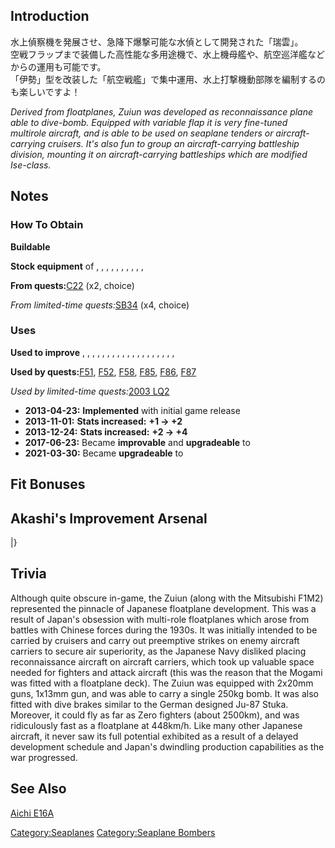 {{EquipmentInfo|26}}

==Introduction==
水上偵察機を発展させ、急降下爆撃可能な水偵として開発された「瑞雲」。<br />
空戦フラップまで装備した高性能な多用途機で、水上機母艦や、航空巡洋艦などからの運用も可能です。<br />
「伊勢」型を改装した「航空戦艦」で集中運用、水上打撃機動部隊を編制するのも楽しいですよ！

''Derived from floatplanes, Zuiun was developed as reconnaissance plane able to dive-bomb. Equipped with variable flap it is very fine-tuned multirole aircraft, and is able to be used on seaplane tenders or aircraft-carrying cruisers. It's also fun to group an aircraft-carrying battleship division, mounting it on aircraft-carrying battleships which are modified Ise-class. ''

==Notes==
<div class="mw-collapsible"><h3>How To Obtain</h3>
<div class="mw-collapsible-content">
'''Buildable'''

'''Stock equipment''' of {{Ship/Link|Chitose Kai}}, {{Ship/Link|Chiyoda Kai}}, {{Ship/Link|Fusou Kai}}, {{Ship/Link|Hayasui}}, {{Ship/Link|Hyuuga Kai}}, {{Ship/Link|Ise Kai}}, {{Ship/Link|Kumano Kai}}, {{Ship/Link|Mikuma Kai}}, {{Ship/Link|Mogami Kai}}, {{Ship/Link|Suzuya Kai}}, {{Ship/Link|Yamashiro Kai}}

'''From quests: '''[[Quests#C22|C22]] (x2, choice)

''From limited-time quests: ''[[Quests/Seasonal#SB34|SB34]] (x4, choice)

</div></div>

<div class="mw-collapsible"><h3>Uses</h3>
<div class="mw-collapsible-content">
'''Used to improve''' {{Equipment/Link|Zuiun}}, {{Equipment/Link|Type 0 Observation Seaplane}}, {{Equipment/Link|Zuiun (634 Air Group)}}, {{Equipment/Link|Zuiun Model 12}}, {{Equipment/Link|Zuiun Model 12 (634 Air Group)}}, {{Equipment/Link|Ar196 Kai}}, {{Equipment/Link|Ro.43 Reconnaissance Seaplane}}, {{Equipment/Link|Ro.44 Seaplane Fighter}}, {{Equipment/Link|Type 2 Seaplane Fighter Kai}}, {{Equipment/Link|Laté 298B}}, {{Equipment/Link|Shiden Model 11}}, {{Equipment/Link|Ro.44 Seaplane Fighter bis}}, {{Equipment/Link|Type 2 Seaplane Fighter Kai (Skilled)}}, {{Equipment/Link|Zuiun (634 Air Group/Skilled)}}, {{Equipment/Link|S9 Osprey}}, {{Equipment/Link|Zuiun Kai Ni (634 Air Group)}}, {{Equipment/Link|S-51J}}, {{Equipment/Link|S-51J Kai}}, {{Equipment/Link|Swordfish Mk.III Kai (Seaplane Model)}}, {{Equipment/Link|Type 99 Dive Bomber Model 22 (Skilled)}}

'''Used by quests: '''[[Quests#F51|F51]], [[Quests#F52|F52]], [[Quests#F58|F58]], [[Quests#F85|F85]], [[Quests#F86|F86]], [[Quests#F87|F87]]

''Used by limited-time quests: ''[[Quests/Seasonal#2003 LQ2|2003 LQ2]]

</div></div>


<div class="mw-collapsible><h3>Updates History</h3>
<div class="mw-collapsible-content>
* '''2013-04-23:''' '''Implemented''' with initial game release
* '''2013-11-01:''' '''Stats increased:'''  '''{{ASW}}+1 → {{ASW}}+2 '''
* '''2013-12-24:''' '''Stats increased:'''  '''{{ASW}}+2 → {{ASW}}+4 '''
* '''2017-06-23:''' Became '''improvable''' and '''upgradeable''' to {{Equipment/Link|Zuiun (634 Air Group)}}
* '''2021-03-30:''' Became '''upgradeable''' to {{Equipment/Link|Zuiun Model 12}}
</div></div>

==Fit Bonuses==
{{:Zuiun/Bonuses}}
{{:Equipment Bonuses/Seaplane Bombers}}

== Akashi's Improvement Arsenal ==
{{AkashiWorkshop}}
{{AkashiWorkshopLine2
| Name = {{PAGENAME}}
| ItemType = Seaplane
| Fuel = 160
| Ammo = 160
| Steel = 0
| Baux = 360
|Mats0-5 = 5/7
|Mats6-9 = 6/9
|Mats10 = 16/24
|Screws0-5 = 3/4
|Screws6-9 = 5/7
|Screws10 = 7/10
|EquipConsume0-5 = 1x{{Seaplane|Zuiun}}
|EquipConsume6-9 = 1x{{Seaplane|Zuiun}}
|EquipConsume10 = 2x{{Seaplane|Zuiun}}<br>1x{{SCM}}
| Sun = &nbsp;<br>I<br>H
| Mon = M<br>&nbsp;<br>&nbsp;
| Tue = M<br>&nbsp;<br>&nbsp;
| Wed = M<br>&nbsp;<br>&nbsp;
| Thu = M<br>&nbsp;<br>&nbsp;
| Fri = &nbsp;<br>I<br>H
| Sat = &nbsp;<br>I<br>H
| 2ndShip = [[Mogami#First Upgrade|Mogami&nbsp;Kai]]&nbsp;(only)<br>[[Ise#First Upgrade|Ise Kai]]<br>[[Hyuuga#First Upgrade|Hyuuga Kai]]
| Notes = [[Ise#Second Upgrade|Ise Kai Ni]] and [[Hyuuga#Second Upgrade|Hyuuga Kai Ni]] can NOT improve this equipment.<br>Upgrades to [[Zuiun (634 Air Group)]].
|Mats10:2 = ?
|Screws10:2 = 7/9
|EquipConsume10:2 = 2x{{Seaplane|Zuiun}}<br>1x{{AvMat}}
| Mon:2 = M2
| Tue:2 = M2
| Wed:2 = M2
| Thu:2 = M2
| 2ndShip:2 = [[Mogami#Second Upgrade|Mogami Kai Ni (or Toku)]]
| Notes:2 = Upgrades to [[Zuiun Model 12]].
}}
|}

==Trivia==
Although quite obscure in-game, the Zuiun (along with the Mitsubishi F1M2) represented the pinnacle of Japanese floatplane development. This was a result of Japan's obsession with multi-role floatplanes which arose from battles with Chinese forces during the 1930s. It was initially intended to be carried by cruisers and carry out preemptive strikes on enemy aircraft carriers to secure air superiority, as the Japanese Navy disliked placing reconnaissance aircraft on aircraft carriers, which took up valuable space needed for fighters and attack aircraft (this was the reason that the Mogami was fitted with a floatplane deck). The Zuiun was equipped with 2x20mm guns, 1x13mm gun, and was able to carry a single 250kg bomb. It was also fitted with dive brakes similar to the German designed Ju-87 Stuka. Moreover, it could fly as far as Zero fighters (about 2500km), and was ridiculously fast as a floatplane at 448km/h. Like many other Japanese aircraft, it never saw its full potential exhibited as a result of a delayed development schedule and Japan's dwindling production capabilities as the war progressed.

==See Also==
[[wikipedia:Aichi E16A|Aichi E16A]]
{{Equipmentlist}}
[[Category:Seaplanes]]
[[Category:Seaplane Bombers]]